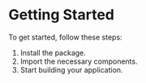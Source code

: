 # Getting Started
To get started, follow these steps:
1. Install the package.
2. Import the necessary components.
3. Start building your application.
